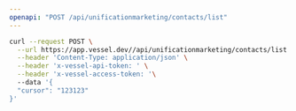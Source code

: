 ```yaml
---
openapi: "POST /api/unificationmarketing/contacts/list"
---
```


<RequestExample>

```bash Request
curl --request POST \
  --url https://app.vessel.dev//api/unificationmarketing/contacts/list \
  --header 'Content-Type: application/json' \
  --header 'x-vessel-api-token: ' \
  --header 'x-vessel-access-token: '\ 
  --data '{
  "cursor": "123123"
}'
```

</RequestExample>


      